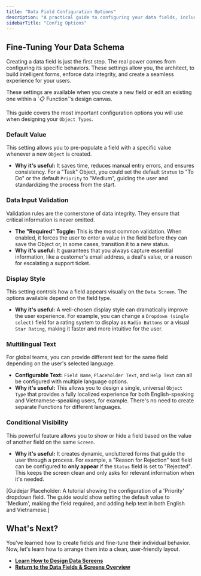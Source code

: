 ```yaml
---
title: "Data Field Configuration Options"
description: "A practical guide to configuring your data fields, including setting default values, enforcing data validation rules, customizing display styles, and more."
sidebarTitle: "Config Options"
---
```


## Fine-Tuning Your Data Schema

Creating a data field is just the first step. The real power comes from configuring its specific behaviors. These settings allow you, the architect, to build intelligent forms, enforce data integrity, and create a seamless experience for your users.

<Info>
  These settings are available when you create a new field or edit an existing one within a `📋 Function`'s design canvas.
</Info>

This guide covers the most important configuration options you will use when designing your `Object Types`.

### Default Value

This setting allows you to pre-populate a field with a specific value whenever a new `Object` is created.

- **Why it's useful:** It saves time, reduces manual entry errors, and ensures consistency. For a "Task" Object, you could set the default `Status` to "To Do" or the default `Priority` to "Medium", guiding the user and standardizing the process from the start.

### Data Input Validation

Validation rules are the cornerstone of data integrity. They ensure that critical information is never omitted.

- **The "Required" Toggle:** This is the most common validation. When enabled, it forces the user to enter a value in the field before they can save the Object or, in some cases, transition it to a new status.
- **Why it's useful:** It guarantees that you always capture essential information, like a customer's email address, a deal's value, or a reason for escalating a support ticket.

### Display Style

This setting controls how a field appears visually on the `Data Screen`. The options available depend on the field type.

- **Why it's useful:** A well-chosen display style can dramatically improve the user experience. For example, you can change a `Dropdown (single select)` field for a rating system to display as `Radio Buttons` or a visual `Star Rating`, making it faster and more intuitive for the user.

### Multilingual Text

For global teams, you can provide different text for the same field depending on the user's selected language.

- **Configurable Text:** `Field Name`, `Placeholder Text`, and `Help Text` can all be configured with multiple language options.
- **Why it's useful:** This allows you to design a single, universal `Object Type` that provides a fully localized experience for both English-speaking and Vietnamese-speaking users, for example. There's no need to create separate Functions for different languages.

### Conditional Visibility

This powerful feature allows you to show or hide a field based on the value of another field on the same `Screen`.

- **Why it's useful:** It creates dynamic, uncluttered forms that guide the user through a process. For example, a "Reason for Rejection" text field can be configured to **only appear** if the `Status` field is set to "Rejected". This keeps the screen clean and only asks for relevant information when it's needed.

[Guidejar Placeholder: A tutorial showing the configuration of a 'Priority' dropdown field. The guide would show setting the default value to 'Medium', making the field required, and adding help text in both English and Vietnamese.]

## What's Next?

You've learned how to create fields and fine-tune their individual behavior. Now, let's learn how to arrange them into a clean, user-friendly layout.

- [**Learn How to Design Data Screens**](/platform/core-concepts/data-fields/data-screens)
- [**Return to the Data Fields & Screens Overview**](/platform/core-concepts/data-fields)